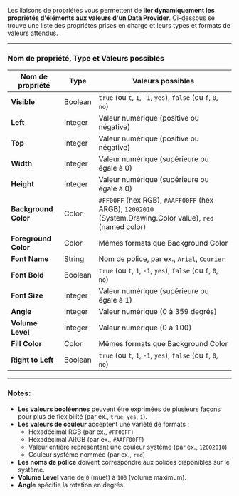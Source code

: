 Les liaisons de propriétés vous permettent de **lier dynamiquement les propriétés d'éléments aux valeurs d'un Data Provider**. Ci-dessous se trouve une liste des propriétés prises en charge et leurs types et formats de valeurs attendus.

***

### **Nom de propriété, Type et Valeurs possibles**

| **Nom de propriété** | **Type** | **Valeurs possibles**                                                                                     |
| -------------------- | -------- | --------------------------------------------------------------------------------------------------------- |
| **Visible**          | Boolean  | `true` (ou `t`, `1`, `-1`, `yes`), `false` (ou `f`, `0`, `no`)                                            |
| **Left**             | Integer  | Valeur numérique (positive ou négative)                                                                   |
| **Top**              | Integer  | Valeur numérique (positive ou négative)                                                                   |
| **Width**            | Integer  | Valeur numérique (supérieure ou égale à 0)                                                                |
| **Height**           | Integer  | Valeur numérique (supérieure ou égale à 0)                                                                |
| **Background Color** | Color    | `#FF00FF` (hex RGB), `#AAFF00FF` (hex ARGB), `12002010` (System.Drawing.Color value), `red` (named color) |
| **Foreground Color** | Color    | Mêmes formats que Background Color                                                                        |
| **Font Name**        | String   | Nom de police, par ex., `Arial`, `Courier`                                                                |
| **Font Bold**        | Boolean  | `true` (ou `t`, `1`, `-1`, `yes`), `false` (ou `f`, `0`, `no`)                                            |
| **Font Size**        | Integer  | Valeur numérique (supérieure ou égale à 1)                                                                |
| **Angle**            | Integer  | Valeur numérique (0 à 359 degrés)                                                                         |
| **Volume Level**     | Integer  | Valeur numérique (0 à 100)                                                                                |
| **Fill Color**       | Color    | Mêmes formats que Background Color                                                                        |
| **Right to Left**    | Boolean  | `true` (ou `t`, `1`, `-1`, `yes`), `false` (ou `f`, `0`, `no`)                                            |

***

### **Notes:**

* **Les valeurs booléennes** peuvent être exprimées de plusieurs façons pour plus de flexibilité (par ex., `true`, `yes`, `1`).
* **Les valeurs de couleur** acceptent une variété de formats :
  * Hexadécimal RGB (par ex., `#FF00FF`)
  * Hexadécimal ARGB (par ex., `#AAFF00FF`)
  * Valeur entière représentant une couleur système (par ex., `12002010`)
  * Couleur système nommée (par ex., `red`)
* **Les noms de police** doivent correspondre aux polices disponibles sur le système.
* **Volume Level** varie de `0` (muet) à `100` (volume maximum).
* **Angle** spécifie la rotation en degrés.
